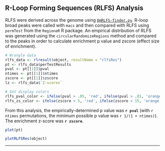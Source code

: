 ## R-Loop Forming Sequences (RLFS) Analysis

RLFS were derived across the genome using [`QmRLFS-finder.py`](https://github.com/piroonj/QmRLFS-finder){target="_blank"}. R-loop broad peaks were called with `macs` and then compared with RLFS using `permTest` from the `RegioneR` R package. An empirical distribution of RLFS was generated using the `circularRandomizeRegions` method and compared to the peaks in order to calculate enrichment p value and zscore (effect size of enrichment). 


```r
# Wrangle data
rlfs_data <- rlresult(object, resultName = "rlfsRes")
pt <- rlfs_data$perTestResults
pval <- pt[[1]]$pval
ntimes <- pt[[1]]$ntimes
zscore <- pt[[1]]$zscore
lz <- rlfs_data$`Z-scores`

# Set display colors
rlfs_pval_color <- ifelse(pval > .05, 'red', ifelse(pval > .01, 'orange', 'green'))
rlfs_zs_color <- ifelse(zscore < 5, 'red', ifelse(zscore < 15, 'orange', 'green'))
```


From this analysis, the empirically-determined p value was <strong style="color: `r rlfs_pval_color`">`r pval`</strong> (with `r ntimes` permutations, the minimum possible p value was `r 1/(1 + ntimes)`).
The enrichment z-score was <strong style="color: `r rlfs_zs_color`">`r zscore`</strong>.


```r
plot(pt)
```

```r
plotRLFSRes(object)
```


***
